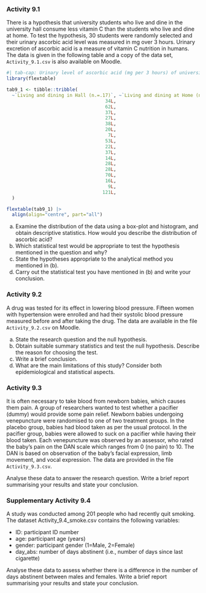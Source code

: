 ### Activity 9.1 {-}

There is a hypothesis that university students who live and dine in the university hall consume less vitamin C than the students who live and dine at home. To test the hypothesis, 30 students were randomly selected and their urinary ascorbic acid level was measured in mg over 3 hours. Urinary excretion of ascorbic acid is a measure of vitamin C nutrition in humans. The data is given in the following table and a copy of the data set, `Activity_9.1.csv` is also available on Moodle.

```r
#| tab-cap: Urinary level of ascorbic acid (mg per 3 hours) of university students
library(flextable)

tab9_1 <- tibble::tribble(
  ~`Living and dining in Hall (n.=.17)`, ~`Living and dining at Home (n = 13)`,
                                    34L,                                  163L,
                                    62L,                                  205L,
                                    37L,                                   83L,
                                    27L,                                  372L,
                                    38L,                                   50L,
                                    20L,                                   22L,
                                     7L,                                   47L,
                                    53L,                                  255L,
                                    22L,                                   30L,
                                    37L,                                   89L,
                                    14L,                                   96L,
                                    28L,                                   48L,
                                    28L,                                   25L,
                                    70L,                                  163L,
                                    16L,                                    NA,
                                     9L,                                    NA,
                                   121L,                                    NA
  )

flextable(tab9_1) |>
  align(align="centre", part="all")
```

a) Examine the distribution of the data using a box-plot and histogram, and obtain descriptive statistics. How would you describe the distribution of ascorbic acid?
b) Which statistical test would be appropriate to test the hypothesis mentioned in the question and why?
c) State the hypotheses appropriate to the analytical method you mentioned in (b).
d) Carry out the statistical test you have mentioned in (b) and write your conclusion.

### Activity 9.2 {-}
A drug was tested for its effect in lowering blood pressure. Fifteen women with hypertension were enrolled and had their systolic blood pressure measured before and after taking the drug. The data are available in the file `Activity_9.2.csv` on Moodle.

a) State the research question and the null hypothesis.
b) Obtain suitable summary statistics and test the null hypothesis. Describe the reason for choosing the test. 
c) Write a brief conclusion.
d) What are the main limitations of this study? Consider both epidemiological and statistical aspects.

### Activity 9.3 {-}

It is often necessary to take blood from newborn babies, which causes them pain. A group of researchers wanted to test whether a pacifier (dummy) would provide some pain relief. Newborn babies undergoing venepuncture were randomised to one of two treatment groups. In the placebo group, babies had blood taken as per the usual protocol. In the pacifier group, babies were allowed to suck on a pacifier while having their blood taken. Each venepuncture was observed by an assessor, who rated the baby’s pain on the DAN scale which ranges from 0 (no pain) to 10. The DAN is based on observation of the baby’s facial expression, limb movement, and vocal expression. The data are provided in the file `Activity_9.3.csv`.

Analyse these data to answer the research question. Write a brief report summarising your results and state your conclusion.

### Supplementary Activity 9.4 {-}
A study was conducted among 201 people who had recently quit smoking. The dataset Activity_9.4_smoke.csv contains the following variables:

- ID: participant ID number
- age: participant age (years)
- gender: participant gender (1=Male, 2=Female)
- day_abs: number of days abstinent (i.e., number of days since last cigarette)

Analyse these data to assess whether there is a difference in the number of days abstinent between males and females. Write a brief report summarising your results and state your conclusion.

